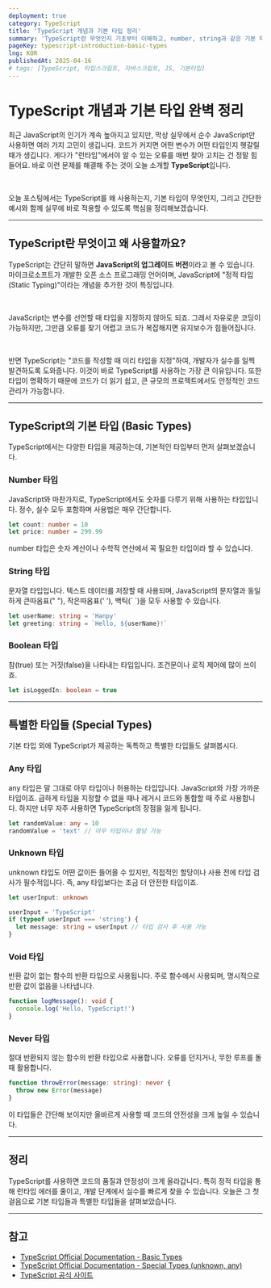 ```yaml
---
deployment: true
category: TypeScript
title: 'TypeScript 개념과 기본 타입 정리'
summary: 'TypeScript란 무엇인지 기초부터 이해하고, number, string과 같은 기본 타입부터 any, unknown 등 특별한 타입까지 확인해봅시다.'
pageKey: typescript-introduction-basic-types
lng: KOR
publishedAt: 2025-04-16
# tags: [TypeScript, 타입스크립트, 자바스크립트, JS, 기본타입]
---
```


# TypeScript 개념과 기본 타입 완벽 정리

최근 JavaScript의 인기가 계속 높아지고 있지만, 막상 실무에서 순수 JavaScript만 사용하면 여러 가지 고민이 생깁니다. 코드가 커지면 어떤 변수가 어떤 타입인지 헷갈릴 때가 생깁니다. 게다가 "런타임"에서야 알 수 있는 오류를 매번 찾아 고치는 건 정말 힘들어요. 바로 이런 문제를 해결해 주는 것이 오늘 소개할 **TypeScript**입니다.

<br />

오늘 포스팅에서는 TypeScript를 왜 사용하는지, 기본 타입이 무엇인지, 그리고 간단한 예시와 함께 실무에 바로 적용할 수 있도록 핵심을 정리해보겠습니다.

---

## TypeScript란 무엇이고 왜 사용할까요?

TypeScript는 간단히 말하면 **JavaScript의 업그레이드 버전**이라고 볼 수 있습니다. 마이크로소프트가 개발한 오픈 소스 프로그래밍 언어이며, JavaScript에 "정적 타입(Static Typing)"이라는 개념을 추가한 것이 특징입니다.

<br />

JavaScript는 변수를 선언할 때 타입을 지정하지 않아도 되죠. 그래서 자유로운 코딩이 가능하지만, 그만큼 오류를 찾기 어렵고 코드가 복잡해지면 유지보수가 힘들어집니다.

<br />

반면 TypeScript는 "코드를 작성할 때 미리 타입을 지정"하여, 개발자가 실수를 일찍 발견하도록 도와줍니다. 이것이 바로 TypeScript를 사용하는 가장 큰 이유입니다. 또한 타입이 명확하기 때문에 코드가 더 읽기 쉽고, 큰 규모의 프로젝트에서도 안정적인 코드 관리가 가능합니다.

---

## TypeScript의 기본 타입 (Basic Types)

TypeScript에서는 다양한 타입을 제공하는데, 기본적인 타입부터 먼저 살펴보겠습니다.

### Number 타입

JavaScript와 마찬가지로, TypeScript에서도 숫자를 다루기 위해 사용하는 타입입니다. 정수, 실수 모두 포함하며 사용법은 매우 간단합니다.

```typescript title="typescript" showLineNumbers
let count: number = 10
let price: number = 299.99
```

<codeline>number</codeline> 타입은 숫자 계산이나 수학적 연산에서 꼭 필요한 타입이라
할 수 있습니다.

### String 타입

문자열 타입입니다. 텍스트 데이터를 저장할 때 사용되며, JavaScript의 문자열과 동일하게 큰따옴표(<codeline>" "</codeline>), 작은따옴표(<codeline>' '</codeline>), 백틱(<codeline>\` \`</codeline>)을 모두 사용할 수 있습니다.

```typescript title="typescript" showLineNumbers
let userName: string = 'Hanpy'
let greeting: string = `Hello, ${userName}!`
```

### Boolean 타입

참(true) 또는 거짓(false)을 나타내는 타입입니다. 조건문이나 로직 제어에 많이 쓰이죠.

```typescript title="typescript" showLineNumbers
let isLoggedIn: boolean = true
```

---

## 특별한 타입들 (Special Types)

기본 타입 외에 TypeScript가 제공하는 독특하고 특별한 타입들도 살펴봅시다.

### Any 타입

<codeline>any</codeline> 타입은 말 그대로 아무 타입이나 허용하는 타입입니다. JavaScript와
가장 가까운 타입이죠. 급하게 타입을 지정할 수 없을 때나 레거시 코드와 통합할 때 주로
사용합니다. 하지만 너무 자주 사용하면 TypeScript의 장점을 잃게 됩니다.

```typescript title="typescript" showLineNumbers
let randomValue: any = 10
randomValue = 'text' // 아무 타입이나 할당 가능
```

### Unknown 타입

<codeline>unknown</codeline> 타입도 어떤 값이든 들어올 수 있지만, 직접적인 할당이나
사용 전에 타입 검사가 필수적입니다. 즉, any 타입보다는 조금 더 안전한 타입이죠.

```typescript title="typescript" showLineNumbers
let userInput: unknown

userInput = 'TypeScript'
if (typeof userInput === 'string') {
  let message: string = userInput // 타입 검사 후 사용 가능
}
```

### Void 타입

반환 값이 없는 함수의 반환 타입으로 사용됩니다. 주로 함수에서 사용되며, 명시적으로 반환 값이 없음을 나타냅니다.

```typescript title="typescript" showLineNumbers
function logMessage(): void {
  console.log('Hello, TypeScript!')
}
```

### Never 타입

절대 반환되지 않는 함수의 반환 타입으로 사용합니다. 오류를 던지거나, 무한 루프를 돌 때 활용합니다.

```typescript title="typescript" showLineNumbers
function throwError(message: string): never {
  throw new Error(message)
}
```

이 타입들은 간단해 보이지만 올바르게 사용할 때 코드의 안전성을 크게 높일 수 있습니다.

---

## 정리

TypeScript를 사용하면 코드의 품질과 안정성이 크게 올라갑니다. 특히 정적 타입을 통해 런타임 에러를 줄이고, 개발 단계에서 실수를 빠르게 찾을 수 있습니다. 오늘은 그 첫걸음으로 기본 타입들과 특별한 타입들을 살펴보았습니다.

---

## 참고

- [TypeScript Official Documentation - Basic Types](https://www.typescriptlang.org/docs/handbook/2/everyday-types.html)
- [TypeScript Official Documentation - Special Types (unknown, any)](https://www.typescriptlang.org/docs/handbook/2/functions.html#unknown)
- [TypeScript 공식 사이트](https://www.typescriptlang.org/)
